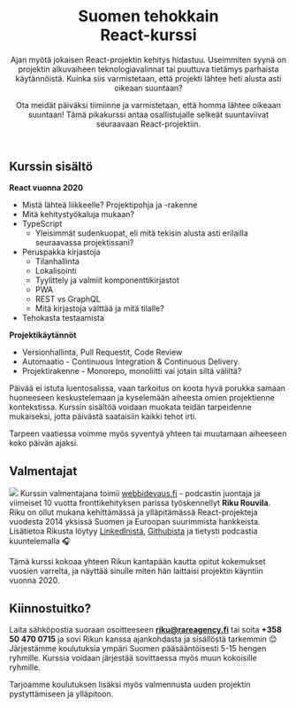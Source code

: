 
<Header>

<Questions />

# Suomen tehokkain<br /> React-kurssi

Ajan myötä jokaisen React-projektin kehitys hidastuu. Useimmiten syynä on projektin alkuvaiheen teknologiavalinnat tai puuttuva tietämys parhaista käytännöistä. Kuinka siis varmistetaan, että projekti lähtee heti alusta asti oikeaan suuntaan?

Ota meidät päiväksi tiimiinne ja varmistetaan, että homma lähtee oikeaan suuntaan! Tämä  pikakurssi antaa osallistujalle selkeät suuntaviivat seuraavaan React-projektiin.
</Header>

<Main>

## Kurssin sisältö

**React vuonna 2020**

- Mistä lähteä liikkeelle? Projektipohja ja -rakenne
- Mitä kehitystyökaluja mukaan?
- TypeScript
  - Yleisimmät sudenkuopat, eli mitä tekisin alusta asti erilailla seuraavassa projektissani?
- Peruspakka kirjastoja
  - Tilanhallinta
  - Lokalisointi
  - Tyylittely ja valmiit komponenttikirjastot
  - PWA
  - REST vs GraphQL
  - Mitä kirjastoja välttää ja mitä tilalle?
- Tehokasta testaamista

**Projektikäytännöt**

- Versionhallinta, Pull Requestit, Code Review
- Automaatio - Continuous Integration & Continuous Delivery.
- Projektirakenne - Monorepo, monoliitti vai jotain siltä väliltä?


Päivää ei istuta luentosalissa, vaan tarkoitus on koota hyvä porukka samaan huoneeseen keskustelemaan ja kyselemään aiheesta omien projektienne kontekstissa.
Kurssin sisältöä voidaan muokata teidän tarpeidenne mukaiseksi, jotta päivästä saataisiin kaikki tehot irti.

Tarpeen vaatiessa voimme myös syventyä yhteen tai muutamaan aiheeseen koko päivän ajaksi.


## Valmentajat

![](../static/riku.png)
Kurssin valmentajana toimii [webbidevaus.fi](https://webbidevaus.fi/) - podcastin juontaja ja viimeiset 10 vuotta fronttikehityksen parissa työskennellyt **Riku Rouvila**.<br />
Riku on ollut mukana kehittämässä ja ylläpitämässä React-projekteja vuodesta 2014 yksissä Suomen ja Euroopan suurimmista hankkeista. Lisätietoa Rikusta löytyy [LinkedInistä](https://www.linkedin.com/in/rikurouvila/), [Githubista](https://github.com/rikukissa) ja tietysti podcastia kuuntelemalla 🎧

Tämä kurssi kokoaa yhteen Rikun kantapään kautta opitut kokemukset vuosien varrelta, ja näyttää sinulle miten hän laittaisi projektin käyntiin vuonna 2020.



## Kiinnostuitko?

Laita sähköpostia suoraan osoitteeseen **riku@rareagency.fi** tai soita **+358 50 470 0715** ja sovi Rikun kanssa ajankohdasta ja sisällöstä tarkemmin 😊
Järjestämme koulutuksia ympäri Suomen pääsääntöisesti 5-15 hengen ryhmille. Kurssia voidaan järjestää sovittaessa myös muun kokoisille ryhmille.

Tarjoamme koulutuksen lisäksi myös valmennusta uuden projektin pystyttämiseen ja ylläpitoon.

</Main>